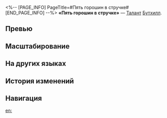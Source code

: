 <%-- [PAGE_INFO]
PageTitle=#Пять горошин в стручке#
[END_PAGE_INFO] --%>
{{Навык Инфобокс
|Название         = Пять горошин в стручке
|Изображение      = Навык Пять горошин в стручке.png
|Персонаж         = Бутхилл
|Тип              = Талант
|Тэг              = Усиление
|УронСтойк        = 
|ЭнергияГен       = 
|Энергия          = 
|Длительность     = 
|Описание         = Каждый уровень статуса Карманное преимущество повышает урон стойкости усиленной базовой атаки на 50% до макс. 3 раз.<br />Если при использовании усиленной базовой атаки {{Доп эффект|уязвимость цели}} пробита, то она получает {{Доп эффект|урон пробития}}, равный {{Цвет|Выделенный|35%—77%}}/{{Цвет|Выделенный|60%—132%}}/{{Цвет|Выделенный|85%—187%}} от физического урона пробития Бутхилла, в зависимости от количества уровней статуса Карманное преимущество. Макс. стойкость, учитываемая этой атакой, не может превышать &times;16 от базового урона стойкости базовой атаки Подкова черепокрушения.<br />После победы в бою Бутхилл сохраняет статус Карманное преимущество до следующего боя.
|Свойство1        = 
|Масштабирование1 = 
}}
'''«Пять горошин в стручке»''' — [[Талант]] [[Бутхилл]].

==Превью==
{{Превью
|Файл = Пять горошин в стручке Превью
}}

==Масштабирование==
{{Масштабирование навыка
|35%;38.5%;42%;45.5%;49%;52.5%;56.88%;61.25%;65.63%;70%;73.5%;77%;80.5%;84%;87.5%
|60%;66%;72%;78%;84%;90%;97.5%;105%;112.5%;120%;126%;132%;138%;144%;150%
|85%;93.5%;102%;110.5%;119%;127.5%;138.13%;148.75%;159.38%;170%;178.5%;187%;195.5%;204%;212.5%
}}

==На других языках==
{{На других языках
|en   = Five Peas in a Pod
|zhs  = 轮中五豆
|zht  = 輪中五豆
|ja   = {{Rubi|5発|ごはつ}}の{{Rubi|銃弾|じゅうだん}}
|ko   = 실린더 속 다섯 발
|es   = Cinco guisantes en la vaina
|fr   = Barillet plein
|ru   = Пять горошин в стручке
|th   = Five Peas in a Pod
|vi   = Năm Hạt Đậu Nằm Trong Vỏ Đậu
|de   = Fünf Bohnen, eine Schote
|id   = Five Peas in a Pod
|pt   = Cinco Balas no Tambor
}}

==История изменений==
{{История изменений|3.5}}

==Навигация==
{{Навык Навбокс|Бутхилл}}

[[en:]]